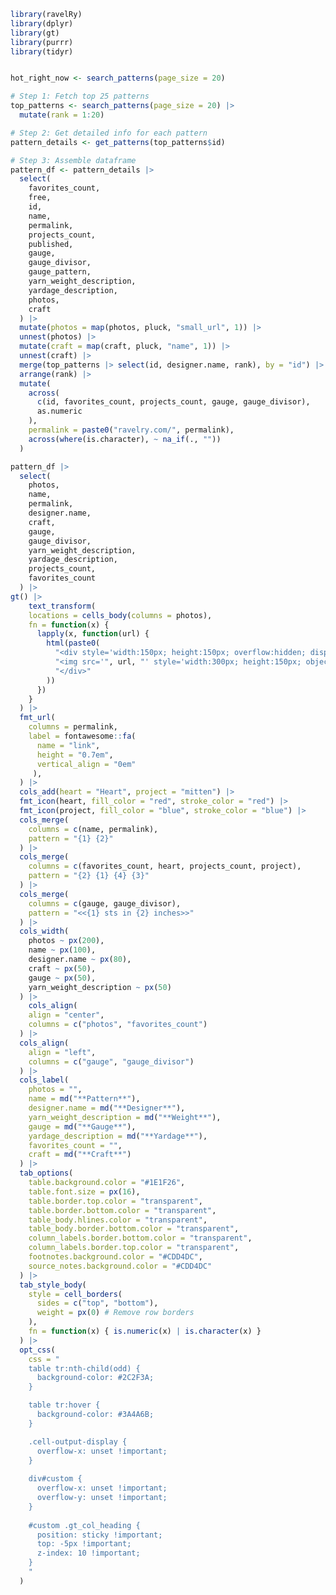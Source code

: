 
```r
library(ravelRy)
library(dplyr)
library(gt)
library(purrr)
library(tidyr)


hot_right_now <- search_patterns(page_size = 20)

# Step 1: Fetch top 25 patterns
top_patterns <- search_patterns(page_size = 20) |>
  mutate(rank = 1:20)

# Step 2: Get detailed info for each pattern
pattern_details <- get_patterns(top_patterns$id)

# Step 3: Assemble dataframe
pattern_df <- pattern_details |>
  select(
    favorites_count,
    free,
    id,
    name,
    permalink,
    projects_count,
    published,
    gauge,
    gauge_divisor,
    gauge_pattern,
    yarn_weight_description,
    yardage_description,
    photos,
    craft
  ) |>
  mutate(photos = map(photos, pluck, "small_url", 1)) |>
  unnest(photos) |>
  mutate(craft = map(craft, pluck, "name", 1)) |>
  unnest(craft) |>
  merge(top_patterns |> select(id, designer.name, rank), by = "id") |>
  arrange(rank) |>
  mutate(
    across(
      c(id, favorites_count, projects_count, gauge, gauge_divisor),
      as.numeric
    ),
    permalink = paste0("ravelry.com/", permalink),
    across(where(is.character), ~ na_if(., ""))
  )

```


```r
pattern_df |>
  select(
    photos,
    name,
    permalink,
    designer.name,
    craft,
    gauge,
    gauge_divisor,
    yarn_weight_description,
    yardage_description,
    projects_count,
    favorites_count
  ) |>
gt() |>
    text_transform(
    locations = cells_body(columns = photos),
    fn = function(x) {
      lapply(x, function(url) {
        html(paste0(
          "<div style='width:150px; height:150px; overflow:hidden; display:inline-block;'>",
          "<img src='", url, "' style='width:300px; height:150px; object-fit:cover;'>",
          "</div>"
        ))
      })
    }
  ) |>
  fmt_url(
    columns = permalink,
    label = fontawesome::fa(
      name = "link",
      height = "0.7em",
      vertical_align = "0em"
     ),
  ) |>
  cols_add(heart = "Heart", project = "mitten") |>
  fmt_icon(heart, fill_color = "red", stroke_color = "red") |>
  fmt_icon(project, fill_color = "blue", stroke_color = "blue") |>
  cols_merge(
    columns = c(name, permalink),
    pattern = "{1} {2}"
  ) |>
  cols_merge(
    columns = c(favorites_count, heart, projects_count, project),
    pattern = "{2} {1} {4} {3}"
  ) |>
  cols_merge(
    columns = c(gauge, gauge_divisor),
    pattern = "<<{1} sts in {2} inches>>"
  ) |>
  cols_width(
    photos ~ px(200),
    name ~ px(100),
    designer.name ~ px(80),
    craft ~ px(50),
    gauge ~ px(50),
    yarn_weight_description ~ px(50)
  ) |>
    cols_align(
    align = "center",
    columns = c("photos", "favorites_count")
  ) |>
  cols_align(
    align = "left",
    columns = c("gauge", "gauge_divisor")
  ) |>
  cols_label(
    photos = "",
    name = md("**Pattern**"),
    designer.name = md("**Designer**"),
    yarn_weight_description = md("**Weight**"),
    gauge = md("**Gauge**"),
    yardage_description = md("**Yardage**"),
    favorites_count = "",
    craft = md("**Craft**")
  ) |>
  tab_options(
    table.background.color = "#1E1F26",
    table.font.size = px(16),
    table.border.top.color = "transparent",
    table.border.bottom.color = "transparent",
    table_body.hlines.color = "transparent",
    table_body.border.bottom.color = "transparent",
    column_labels.border.bottom.color = "transparent",
    column_labels.border.top.color = "transparent",
    footnotes.background.color = "#CDD4DC",
    source_notes.background.color = "#CDD4DC"
  ) |> 
  tab_style_body(
    style = cell_borders(
      sides = c("top", "bottom"),
      weight = px(0) # Remove row borders
    ),
    fn = function(x) { is.numeric(x) | is.character(x) }
  ) |> 
  opt_css(
    css = "
    table tr:nth-child(odd) {
      background-color: #2C2F3A;
    }

    table tr:hover {
      background-color: #3A4A6B;
    }

    .cell-output-display {
      overflow-x: unset !important;
    }
    
    div#custom {
      overflow-x: unset !important;
      overflow-y: unset !important;
    }
    
    #custom .gt_col_heading {
      position: sticky !important;
      top: -5px !important;
      z-index: 10 !important;
    }
    "
  )



```